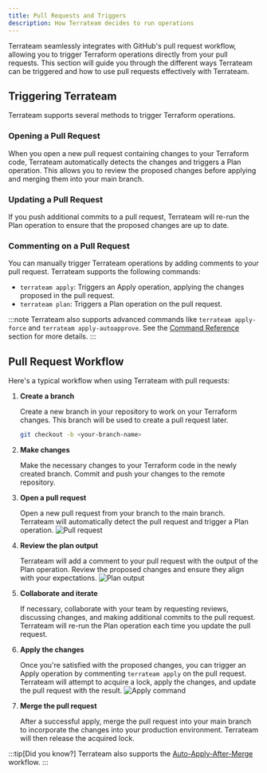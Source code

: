 ```yaml
---
title: Pull Requests and Triggers
description: How Terrateam decides to run operations
---
```





Terrateam seamlessly integrates with GitHub's pull request workflow, allowing you to trigger Terraform operations directly from your pull requests. This section will guide you through the different ways Terrateam can be triggered and how to use pull requests effectively with Terrateam.

## Triggering Terrateam

Terrateam supports several methods to trigger Terraform operations.

### Opening a Pull Request

When you open a new pull request containing changes to your Terraform code, Terrateam automatically detects the changes and triggers a Plan operation. This allows you to review the proposed changes before applying and merging them into your main branch.

### Updating a Pull Request

If you push additional commits to a pull request, Terrateam will re-run the Plan operation to ensure that the proposed changes are up to date.

### Commenting on a Pull Request

You can manually trigger Terrateam operations by adding comments to your pull request. Terrateam supports the following commands:

- `terrateam apply`: Triggers an Apply operation, applying the changes proposed in the pull request.
- `terrateam plan`: Triggers a Plan operation on the pull request.

:::note
Terrateam also supports advanced commands like `terrateam apply-force` and `terrateam apply-autoapprove`. See the [Command Reference](/command-reference) section for more details.
:::

## Pull Request Workflow

Here's a typical workflow when using Terrateam with pull requests:

<Steps>

1. **Create a branch**

    Create a new branch in your repository to work on your Terraform changes. This branch will be used to create a pull request later.
    ```bash
    git checkout -b <your-branch-name>
    ```

2. **Make changes**

    Make the necessary changes to your Terraform code in the newly created branch. Commit and push your changes to the remote repository.

3. **Open a pull request**

    Open a new pull request from your branch to the main branch. Terrateam will automatically detect the pull request and trigger a Plan operation.
    ![Pull request](../../../../assets/demo-pr-2.png)

4. **Review the plan output**

    Terrateam will add a comment to your pull request with the output of the Plan operation. Review the proposed changes and ensure they align with your expectations.
    ![Plan output](../../../../assets/plan-output.png)
5. **Collaborate and iterate**

    If necessary, collaborate with your team by requesting reviews, discussing changes, and making additional commits to the pull request. Terrateam will re-run the Plan operation each time you update the pull request.

6. **Apply the changes**

    Once you're satisfied with the proposed changes, you can trigger an Apply operation by commenting `terrateam apply` on the pull request. Terrateam will attempt to acquire a lock, apply the changes, and update the pull request with the result.
    ![Apply command](../../../../assets/demo-pr-apply.png)
7. **Merge the pull request**

    After a successful apply, merge the pull request into your main branch to incorporate the changes into your production environment. Terrateam will then release the acquired lock.

</Steps>

:::tip[Did you know?]
Terrateam also supports the [Auto-Apply-After-Merge](/advanced-workflows/apply-after-merge) workflow.
:::
